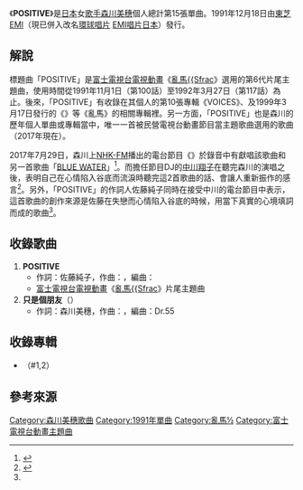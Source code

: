 {{NoteTA
|1 = zh:½; zh-cn:{{small|{{math|{{sfrac|1|2}}}}}}; zh-tw:{{small|{{math|{{sfrac|1|2}}}}}};
|2 = ½=>zh-hans:{{small|{{math|{{sfrac|1|2}}}}}}; ½=>zh-hant:{{small|{{math|{{sfrac|1|2}}}}}};<!--zh兼容zh-hans、zh-hant會優先顯示，但下位區域轉換不影響-->
}}
{{Infobox Single
| Name           = POSITIVE
| Artist         = [[森川美穗|森川美穗]]
| Album          = {{link-ja|VOICES (森川美穗專輯)|VOICES (森川美穂のアルバム)|VOICES}}（#1,2）
| A-side         = 
| B-side         = 
| Released       = 1991年12月18日
| Format         = 
| Recorded       = 
| Genre          = [[日本流行音樂|J-POP]]
| Length         = <!--分秒-->
| Label          = [[EMI音樂日本|東芝EMI]]
| Writer         = 
| Producer       = 
| Certification  = 
| Chart position = * 第59名（[[Oricon公信榜|Oricon]]）
| Last single    = {{link-ja|LOVIN' YOU (森川美穗單曲)|LOVIN' YOU (森川美穂の曲)|LOVIN' YOU}}<br />（1991年）
| This single    = '''POSITIVE'''<br />（1991年）
| Next single    = {{link-ja|甦醒的金星|目覚めたヴィーナス}}<br />（1992年）
| Misc            =
{{Extra track listing
 | Album = {{lang|ja|らんま{{math|{{sfrac|1|2}}}} TVテーマソングス コンプリート}}
 | Type = studio
 | prev_track = [[已不再哭泣|已不再哭泣]]<br />[[瀨能梓|瀨能梓]]
 | prev_no = 13
 | this_track = '''POSITIVE'''<br />[[森川美穗|森川美穗]]
 | track_no = 14
 | next_track = [[Love_Seeker_CAN'T_STOP_IT|Love Seeker CAN'T STOP IT]]<br />{{link-ja|20世紀Jr.|20世紀Jr.|VisioN}}
 | next_no = 15}}
}}
《'''POSITIVE'''》是[[日本|日本]]女[[歌手|歌手]][[森川美穗|森川美穗]]個人總計第15張單曲。1991年12月18日由[[EMI音樂日本|東芝EMI]]（現已併入改名[[環球唱片|環球唱片]] [[環球音樂_(日本)|EMI唱片日本]]）發行。

== 解說 ==
標題曲「POSITIVE」是[[富士電視台|富士電視台]][[電視動畫|電視動畫]]《[[亂馬½|亂馬{{Sfrac]]》選用的第6代片尾主題曲，使用時間從1991年11月1日（第100話）至1992年3月27日（第117話）為止。後來，「POSITIVE」有收錄在其個人的第10張專輯《VOICES》、及1999年3月17日發行的《{{lang|ja|らんま{{math|{{sfrac|1|2}}}} TVテーマソングス コンプリート}}》等《亂馬{{Sfrac|1|2}}》的相關專輯裡。另一方面，「POSITIVE」也是森川的歷年個人單曲或專輯當中，唯一一首被民營電視台動畫節目當主題歌曲選用的歌曲（2017年現在）。

2017年7月29日，森川上[[NHK-FM頻率|NHK-FM]]播出的電台節目《{{link-ja|動畫歌曲學院|アニソン・アカデミー}}》於錄音中有獻唱該歌曲和另一首歌曲「[[BLUE_WATER|BLUE WATER]]」<ref>{{Cite web|date=2017-07-29|url=http://morikawamiho.com/anison-ac_oa/|script-title=ja:【アニソンアカデミー】MORIKAWA MIHO Official Site ～Life is Beautiful～|publisher=森川美穗的官方個人網站|accessdate=2018-01-25|language=ja|archive-date=2018-01-26|archive-url=https://web.archive.org/web/20180126012539/http://morikawamiho.com/anison-ac_oa/|dead-url=no}}</ref>。而擔任節目DJ的[[中川翔子|中川翔子]]在聽完森川的演唱之後，表明自己在心情陷入谷底而流淚時聽完這2首歌曲的話、會讓人重新振作的感言<ref name="BeFree">{{Cite web|date=2017-11|url=http://morikawamiho.com/best-collection-songwriter-meeting/|script-title=ja:【「森川美穂ベストコレクション Be Free」作家対談】MORIKAWA MIHO Official Site ～Life is Beautiful～|publisher=森川美穗的官方個人網站|accessdate=2018-01-25|language=ja|archive-date=2018-01-26|archive-url=https://web.archive.org/web/20180126012558/http://morikawamiho.com/best-collection-songwriter-meeting/|dead-url=no}}</ref>。另外，「POSITIVE」的作詞人佐藤純子同時在接受中川的電台節目中表示，這首歌曲的創作來源是佐藤在失戀而心情陷入谷底的時候，用當下真實的心境填詞而成的歌曲<ref name="BeFree"/>。

== 收錄歌曲 ==
# '''POSITIVE'''
#* 作詞：佐藤純子，作曲：{{link-ja|西司|西司}}，編曲：{{link-ja|中村哲|中村哲 (作曲家)}}
#* [[富士電視台|富士電視台]][[電視動畫|電視動畫]]《[[亂馬½|亂馬{{Sfrac]]》片尾主題曲
# '''只是個朋友'''（'''<small>{{lang|ja|友達のまま}}</small>'''）
#* 作詞：森川美穗，作曲：{{link-ja|小森田實|小森田実}}，編曲：Dr.55

== 收錄專輯 ==
* {{link-ja|VOICES (森川美穗專輯)|VOICES (森川美穂のアルバム)|VOICES}}（#1,2）

== 參考來源 ==
{{reflist}}

{{森川美穗}}
{{亂馬½}}
{{DEFAULTSORT:Positive}}
[[Category:森川美穗歌曲|Category:森川美穗歌曲]]
[[Category:1991年單曲|Category:1991年單曲]]
[[Category:亂馬½|Category:亂馬½]]
[[Category:富士電視台動畫主題曲|Category:富士電視台動畫主題曲]]